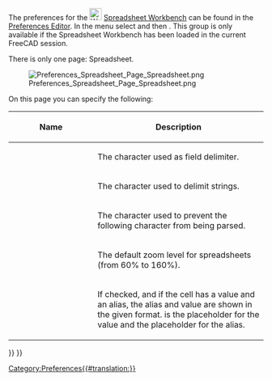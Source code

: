 <languages/>

{{Docnav
|[[Spreadsheet_SetAlias|SetAlias]]
|
|[[Spreadsheet_Workbench|Spreadsheet]]
|IconL=Spreadsheet_SetAlias.svg
|IconR=
|IconC=Workbench_Spreadsheet.svg
}}

{{TOCright}}

The preferences for the [[Image:Workbench_Spreadsheet.svg|24px|link=Spreadsheet_Workbench]] [[Spreadsheet_Workbench|Spreadsheet Workbench]] can be found in the [[Preferences Editor|Preferences Editor]]. In the menu select {{MenuCommand|Edit → Preferences}} and then {{MenuCommand|[[Image:Workbench_Spreadsheet.svg|16px]] Spreadsheet}}. This group is only available if the Spreadsheet Workbench has been loaded in the current FreeCAD session.

There is only one page: Spreadsheet.

[[Image:Preferences_Spreadsheet_Page_Spreadsheet.png]]

On this page you can specify the following:

{| class="wikitable"
!style="width: 33%;"|Name
!style="width: 66%;"|Description
|-
| {{MenuCommand|Delimiter character}}
|  The character used as field delimiter.
|-
| {{MenuCommand|Quote character}}
|  The character used to delimit strings.
|-
| {{MenuCommand|Escape character}}
|  The character used to prevent the following character from being parsed.
|-
| {{MenuCommand|Default zoom level}}
| The default zoom level for spreadsheets (from 60% to 160%). {{Version|1.1}}
|-
| {{MenuCommand|Show alias in cell with format}}
|  If checked, and if the cell has a value and an alias, the alias and value are shown in the given format. {{Value|%V}} is the placeholder for the value and {{Value|%A}} the placeholder for the alias. {{Version|1.0}}
|}


{{Docnav
|[[Spreadsheet_SetAlias|SetAlias]]
|
|[[Spreadsheet_Workbench|Spreadsheet]]
|IconL=Spreadsheet_SetAlias.svg
|IconR=
|IconC=Workbench_Spreadsheet.svg
}}

{{Spreadsheet_Tools_navi{{#translation:}}}}
{{Userdocnavi{{#translation:}}}}
[[Category:Preferences{{#translation:}}]]